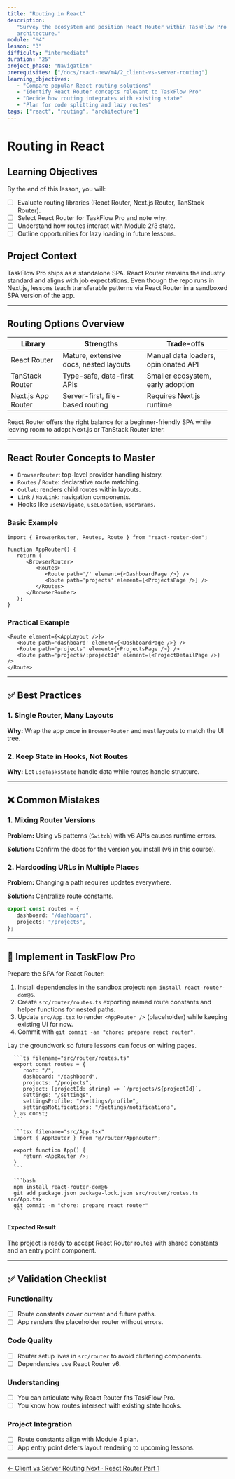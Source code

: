 ```yaml
---
title: "Routing in React"
description:
   "Survey the ecosystem and position React Router within TaskFlow Pro's
   architecture."
module: "M4"
lesson: "3"
difficulty: "intermediate"
duration: "25"
project_phase: "Navigation"
prerequisites: ["/docs/react-new/m4/2_client-vs-server-routing"]
learning_objectives:
   - "Compare popular React routing solutions"
   - "Identify React Router concepts relevant to TaskFlow Pro"
   - "Decide how routing integrates with existing state"
   - "Plan for code splitting and lazy routes"
tags: ["react", "routing", "architecture"]
---
```



# Routing in React

## Learning Objectives

By the end of this lesson, you will:

-  [ ] Evaluate routing libraries (React Router, Next.js Router, TanStack
       Router).
-  [ ] Select React Router for TaskFlow Pro and note why.
-  [ ] Understand how routes interact with Module 2/3 state.
-  [ ] Outline opportunities for lazy loading in future lessons.

## Project Context

TaskFlow Pro ships as a standalone SPA. React Router remains the industry
standard and aligns with job expectations. Even though the repo runs in Next.js,
lessons teach transferable patterns via React Router in a sandboxed SPA version
of the app.

---

## Routing Options Overview

| Library            | Strengths                              | Trade-offs                           |
| ------------------ | -------------------------------------- | ------------------------------------ |
| React Router       | Mature, extensive docs, nested layouts | Manual data loaders, opinionated API |
| TanStack Router    | Type-safe, data-first APIs             | Smaller ecosystem, early adoption    |
| Next.js App Router | Server-first, file-based routing       | Requires Next.js runtime             |

React Router offers the right balance for a beginner-friendly SPA while leaving
room to adopt Next.js or TanStack Router later.

---

## React Router Concepts to Master

-  `BrowserRouter`: top-level provider handling history.
-  `Routes` / `Route`: declarative route matching.
-  `Outlet`: renders child routes within layouts.
-  `Link` / `NavLink`: navigation components.
-  Hooks like `useNavigate`, `useLocation`, `useParams`.

### Basic Example

```tsx
import { BrowserRouter, Routes, Route } from "react-router-dom";

function AppRouter() {
   return (
      <BrowserRouter>
         <Routes>
            <Route path='/' element={<DashboardPage />} />
            <Route path='projects' element={<ProjectsPage />} />
         </Routes>
      </BrowserRouter>
   );
}
```

### Practical Example

```tsx
<Route element={<AppLayout />}>
   <Route path='dashboard' element={<DashboardPage />} />
   <Route path='projects' element={<ProjectsPage />} />
   <Route path='projects/:projectId' element={<ProjectDetailPage />} />
</Route>
```

---

## ✅ Best Practices

### 1. Single Router, Many Layouts

**Why:** Wrap the app once in `BrowserRouter` and nest layouts to match the UI
tree.

### 2. Keep State in Hooks, Not Routes

**Why:** Let `useTasksState` handle data while routes handle structure.

---

## ❌ Common Mistakes

### 1. Mixing Router Versions

**Problem:** Using v5 patterns (`Switch`) with v6 APIs causes runtime errors.

**Solution:** Confirm the docs for the version you install (v6 in this course).

### 2. Hardcoding URLs in Multiple Places

**Problem:** Changing a path requires updates everywhere.

**Solution:** Centralize route constants.

```ts
export const routes = {
   dashboard: "/dashboard",
   projects: "/projects",
};
```

---

## 🔨 Implement in TaskFlow Pro

Prepare the SPA for React Router:

1. Install dependencies in the sandbox project:
   `npm install react-router-dom@6`.
2. Create `src/router/routes.ts` exporting named route constants and helper
   functions for nested paths.
3. Update `src/App.tsx` to render `<AppRouter />` (placeholder) while keeping
   existing UI for now.
4. Commit with `git commit -am "chore: prepare react router"`.

<Accordions type='single' className='mt-4'>
   <Accordion title='Solution Walkthrough'>
      <p>Lay the groundwork so future lessons can focus on wiring pages.</p>

      ```ts filename="src/router/routes.ts"
      export const routes = {
         root: "/",
         dashboard: "/dashboard",
         projects: "/projects",
         project: (projectId: string) => `/projects/${projectId}`,
         settings: "/settings",
         settingsProfile: "/settings/profile",
         settingsNotifications: "/settings/notifications",
      } as const;
      ```

      ```tsx filename="src/App.tsx"
      import { AppRouter } from "@/router/AppRouter";

      export function App() {
         return <AppRouter />;
      }
      ```

      ```bash
      npm install react-router-dom@6
      git add package.json package-lock.json src/router/routes.ts src/App.tsx
      git commit -m "chore: prepare react router"
      ```

   </Accordion>
</Accordions>

#### Expected Result

The project is ready to accept React Router routes with shared constants and an
entry point component.

---

## ✅ Validation Checklist

### Functionality

-  [ ] Route constants cover current and future paths.
-  [ ] App renders the placeholder router without errors.

### Code Quality

-  [ ] Router setup lives in `src/router` to avoid cluttering components.
-  [ ] Dependencies use React Router v6.

### Understanding

-  [ ] You can articulate why React Router fits TaskFlow Pro.
-  [ ] You know how routes intersect with existing state hooks.

### Project Integration

-  [ ] Route constants align with Module 4 plan.
-  [ ] App entry point defers layout rendering to upcoming lessons.

---

<div className='mt-8 flex justify-between'>
   <a
      href='/docs/react-new/m4/2_client-vs-server-routing'
      className='text-sm font-medium text-muted-foreground hover:text-foreground'
   >
      ← Client vs Server Routing
   </a>
   <a
      href='/docs/react-new/m4/4_react-router-part-1'
      className='text-sm font-medium text-primary hover:text-primary/80'
   >
      Next · React Router Part 1
   </a>
</div>
